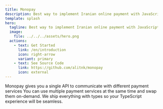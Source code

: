 ```yaml
---
title: Monopay
description: Best way to implement Iranian online payment with JavaScript and TypeScript
template: splash
hero:
  tagline: Best way to implement Iranian online payment with JavaScript and TypeScript
  image:
    file: ../../../assets/hero.png
  actions:
    - text: Get Started
      link: /en/introduction
      icon: right-arrow
      variant: primary
    - text: See Source Code
      link: https://github.com/alitnk/monopay
      icon: external
---
```



<CardGrid stagger>
	<Card title="Unified API" icon="star">
		Monopay gives you a single API to communicate with different payment services
	</Card>
	<Card title="12 Different Drivers" icon="star">
		You can use multiple payment services at the same time and swap them on-demand.
	</Card>
	<Card title="Type-safety first" icon="star">
		We ship everything with types so your TypeScript experience will be seamless.
	</Card>
</CardGrid>
